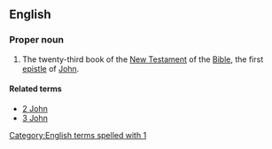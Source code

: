 ==English==

===Proper noun===
{{en-proper noun}}
{{book of the Bible|First Epistle of John}}

# {{biblical}} The twenty-third book of the [[New Testament]] of the [[Bible]], the first [[epistle]] of [[John]].

====Related terms====
*[[2 John]]
*[[3 John]]

[[Category:English terms spelled with 1]]